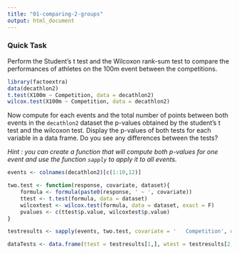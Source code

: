 ```yaml
---
title: "01-comparing-2-groups"
output: html_document
---
```



### Quick Task

Perform the Student's t test and the Wilcoxon rank-sum test to compare the performances of athletes on the 100m event between the competitions.  

```r
library(factoextra)
data(decathlon2)
t.test(X100m ~ Competition, data = decathlon2)
wilcox.test(X100m ~ Competition, data = decathlon2)
```

Now compute for each events and the total number of points between both events in the `decathlon2` dataset the p-values obtained by the student's t test and the wilcoxon test. Display the p-values of both tests for each variable in a data frame. Do you see any differences between the tests?

*Hint : you can create a function that will compute both p-values for one event and use the function `sapply` to apply it to all events.*

```r

events <- colnames(decathlon2)[c(1:10,12)]

two.test <- function(response, covariate, dataset){
    formula <- formula(paste0(response, ' ~ ', covariate))
    ttest <- t.test(formula, data = dataset)
    wilcoxtest <- wilcox.test(formula, data = dataset, exact = F)
    pvalues <- c(ttest$p.value, wilcoxtest$p.value)
}

testresults <- sapply(events, two.test, covariate = '	Competition', dataset= decathlon2)

dataTests <- data.frame(ttest = testresults[1,], wtest = testresults[2,]) 
```
